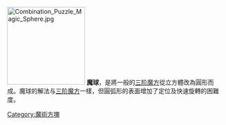 {{about|智力遊戲[[魔術方塊|魔術方塊]]一種類別|2011年[[棒球|棒球]]題材的[[美國電影|美國電影]]|魔球 (電影)|作家東野圭吾1988年的長篇推理小說|魔球 (小說)}}
{{expand|time=2010-07-19T13:35:50+00:00}}
[[File:Combination_Puzzle_Magic_Sphere.jpg|180px]]
'''魔球'''，是將一般的[[三阶魔方|三阶魔方]]從立方體改為圓形而成。魔球的解法与[[速解魔方|三阶魔方]]一樣，但圓弧形的表面增加了定位及快速旋轉的困難度。

{{魔方}}
{{小作品|扭計骰}}
[[Category:魔術方塊|Category:魔術方塊]]